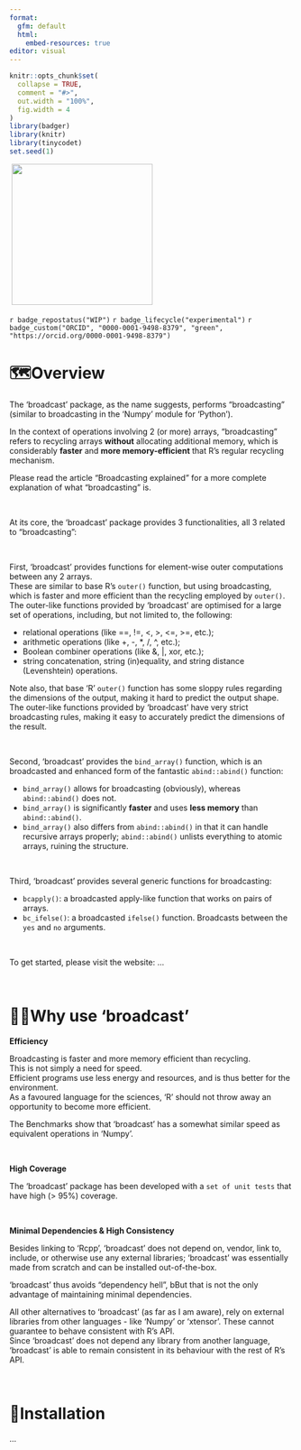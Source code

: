 ```yaml
---
format:
  gfm: default
  html:
    embed-resources: true
editor: visual
---
```


```r
knitr::opts_chunk$set(
  collapse = TRUE,
  comment = "#>",
  out.width = "100%",
  fig.width = 4
)
library(badger)
library(knitr)
library(tinycodet)
set.seed(1)
```

 [![](man/figures/logo2.png){width="250"}](https://github.com/tony-aw/broadcast)        
 <!-- badges: start -->

`r badge_repostatus("WIP")` `r badge_lifecycle("experimental")` `r badge_custom("ORCID", "0000-0001-9498-8379", "green", "https://orcid.org/0000-0001-9498-8379")`

<!-- badges: end -->

# 🗺️Overview

The 'broadcast' package, as the name suggests, performs "broadcasting" (similar to broadcasting in the 'Numpy' module for 'Python').

In the context of operations involving 2 (or more) arrays, "broadcasting" refers to recycling arrays **without** allocating additional memory, which is considerably **faster** and **more memory-efficient** that R's regular recycling mechanism.

Please read the article "Broadcasting explained" for a more complete explanation of what "broadcasting" is.

 

At its core, the 'broadcast' package provides 3 functionalities, all 3 related to "broadcasting":

 

First, 'broadcast' provides functions for element-wise outer computations between any 2 arrays.\
These are similar to base R's `outer()` function, but using broadcasting, which is faster and more efficient than the recycling employed by `outer()`.\
The outer-like functions provided by 'broadcast' are optimised for a large set of operations, including, but not limited to, the following:

-   relational operations (like ==, !=, \<, \>, \<=, \>=, etc.);
-   arithmetic operations (like +, -, \*, /, \^, etc.);
-   Boolean combiner operations (like &, \|, xor, etc.);
-   string concatenation, string (in)equality, and string distance (Levenshtein) operations.

Note also, that base 'R' `outer()` function has some sloppy rules regarding the dimensions of the output, making it hard to predict the output shape.\
The outer-like functions provided by 'broadcast' have very strict broadcasting rules, making it easy to accurately predict the dimensions of the result.

 

Second, 'broadcast' provides the `bind_array()` function, which is an broadcasted and enhanced form of the fantastic `abind::abind()` function:

-   `bind_array()` allows for broadcasting (obviously), whereas `abind::abind()` does not.
-   `bind_array()` is significantly **faster** and uses **less memory** than `abind::abind()`.
-   `bind_array()` also differs from `abind::abind()` in that it can handle recursive arrays properly; `abind::abind()` unlists everything to atomic arrays, ruining the structure.

 

Third, 'broadcast' provides several generic functions for broadcasting:

-   `bcapply()`: a broadcasted apply-like function that works on pairs of arrays.
-   `bc_ifelse()`: a broadcasted `ifelse()` function. Broadcasts between the `yes` and `no` arguments.

 

To get started, please visit the website: ...

 

# 🤷🏽Why use 'broadcast'

**Efficiency**

Broadcasting is faster and more memory efficient than recycling.\
This is not simply a need for speed.\
Efficient programs use less energy and resources, and is thus better for the environment.\
As a favoured language for the sciences, 'R' should not throw away an opportunity to become more efficient.

The Benchmarks show that 'broadcast' has a somewhat similar speed as equivalent operations in 'Numpy'.

 

**High Coverage**

The 'broadcast' package has been developed with a `set of unit tests` that have high (\> 95%) coverage.

 

**Minimal Dependencies & High Consistency**

Besides linking to 'Rcpp', 'broadcast' does not depend on, vendor, link to, include, or otherwise use any external libraries; 'broadcast' was essentially made from scratch and can be installed out-of-the-box.

'broadcast' thus avoids "dependency hell", bBut that is not the only advantage of maintaining minimal dependencies.

All other alternatives to 'broadcast' (as far as I am aware), rely on external libraries from other languages - like 'Numpy' or 'xtensor'. These cannot guarantee to behave consistent with R's API.\
Since 'broadcast' does not depend any library from another language, 'broadcast' is able to remain consistent in its behaviour with the rest of R's API.

 

# 🔧Installation

...

 

 
